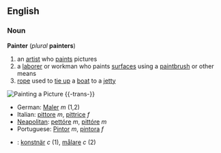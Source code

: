 == English ==
=== Noun ===
'''Painter''' (''plural'' '''painters''')
# an [[artist]] who [[paint]]s pictures
# a [[laborer]] or workman who paints [[surface]]s using a [[paintbrush]] or other means
# [[rope]] used to [[tie up]] a [[boat]] to a [[jetty]]
[[Image:PAINTER.jpg|thumb|Painting a Picture]]
{{-trans-}}
*German: [[Maler]] ''m'' (1,2)
*Italian: [[pittore]] ''m'', [[pittrice]] ''f''
*[[Neapolitan]]: [[pettóre]] ''m'', [[pittóre]] ''m''
*Portuguese: [[Pintor]] ''m'', [[pintora]] ''f''
*{{sv}}: [[konstnär]] ''c'' (1), [[målare]] ''c'' (2)